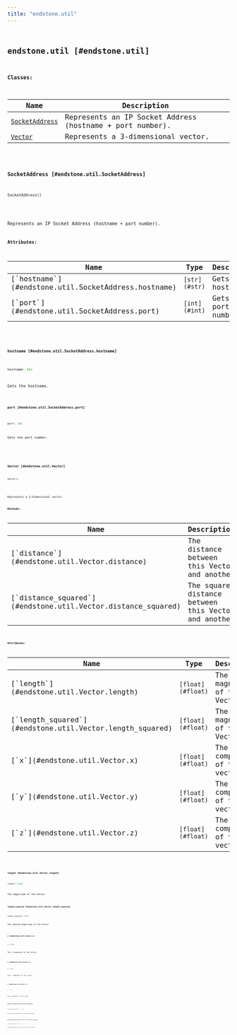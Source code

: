 ```yaml
---
title: "endstone.util"
---
```


## <code className="doc-symbol doc-symbol-module"/> endstone.util [#endstone.util]

**Classes:**

Name | Description
---- | -----------
[`SocketAddress`](#endstone.util.SocketAddress) | Represents an IP Socket Address (hostname + port number).
[`Vector`](#endstone.util.Vector) | Represents a 3-dimensional vector.

### <code className="doc-symbol doc-symbol-class"/> SocketAddress [#endstone.util.SocketAddress]

```python
SocketAddress()
```

<div className="pl-[2em] mt-[1.25em]">

Represents an IP Socket Address (hostname + port number).

**Attributes:**

<table>
<thead>
   <tr>
      <th>Name</th>
      <th>Type</th>
      <th>Description</th>
   </tr>
</thead>
<tbody>
    <tr key="hostname">
        <td>[`hostname`](#endstone.util.SocketAddress.hostname)</td>
        <td><code className="nextra-code">[str](#str)</code></td>
        <td>Gets the hostname.</td>
    </tr>
    <tr key="port">
        <td>[`port`](#endstone.util.SocketAddress.port)</td>
        <td><code className="nextra-code">[int](#int)</code></td>
        <td>Gets the port number.</td>
    </tr></tbody>
</table>

#### <code className="doc-symbol doc-symbol-attribute"/> hostname [#endstone.util.SocketAddress.hostname]

```python
hostname: str
```

Gets the hostname.

#### <code className="doc-symbol doc-symbol-attribute"/> port [#endstone.util.SocketAddress.port]

```python
port: int
```

Gets the port number.

</div>

### <code className="doc-symbol doc-symbol-class"/> Vector [#endstone.util.Vector]

```python
Vector()
```

<div className="pl-[2em] mt-[1.25em]">

Represents a 3-dimensional vector.

**Methods:**

<table>
<thead>
   <tr>
      <th>Name</th>
      <th>Description</th>
   </tr>
</thead>
<tbody>
    <tr key="1-distance">
        <td>[`distance`](#endstone.util.Vector.distance)</td>
        <td>The distance between this Vector and another</td>
    </tr>
    <tr key="2-distance_squared">
        <td>[`distance_squared`](#endstone.util.Vector.distance_squared)</td>
        <td>The squared distance between this Vector and another</td>
    </tr></tbody>
</table>

**Attributes:**

<table>
<thead>
   <tr>
      <th>Name</th>
      <th>Type</th>
      <th>Description</th>
   </tr>
</thead>
<tbody>
    <tr key="length">
        <td>[`length`](#endstone.util.Vector.length)</td>
        <td><code className="nextra-code">[float](#float)</code></td>
        <td>The magnitude of the Vector</td>
    </tr>
    <tr key="length_squared">
        <td>[`length_squared`](#endstone.util.Vector.length_squared)</td>
        <td><code className="nextra-code">[float](#float)</code></td>
        <td>The squared magnitude of the Vector</td>
    </tr>
    <tr key="x">
        <td>[`x`](#endstone.util.Vector.x)</td>
        <td><code className="nextra-code">[float](#float)</code></td>
        <td>The X component of the vector</td>
    </tr>
    <tr key="y">
        <td>[`y`](#endstone.util.Vector.y)</td>
        <td><code className="nextra-code">[float](#float)</code></td>
        <td>The Y component of the vector</td>
    </tr>
    <tr key="z">
        <td>[`z`](#endstone.util.Vector.z)</td>
        <td><code className="nextra-code">[float](#float)</code></td>
        <td>The Z component of the vector</td>
    </tr></tbody>
</table>

#### <code className="doc-symbol doc-symbol-attribute"/> length [#endstone.util.Vector.length]

```python
length: float
```

The magnitude of the Vector

#### <code className="doc-symbol doc-symbol-attribute"/> length_squared [#endstone.util.Vector.length_squared]

```python
length_squared: float
```

The squared magnitude of the Vector

#### <code className="doc-symbol doc-symbol-attribute"/> x [#endstone.util.Vector.x]

```python
x: float
```

The X component of the vector

#### <code className="doc-symbol doc-symbol-attribute"/> y [#endstone.util.Vector.y]

```python
y: float
```

The Y component of the vector

#### <code className="doc-symbol doc-symbol-attribute"/> z [#endstone.util.Vector.z]

```python
z: float
```

The Z component of the vector

#### <code className="doc-symbol doc-symbol-method"/> distance [#endstone.util.Vector.distance]

```python
distance(other:Vector) -> float
```

The distance between this Vector and another

#### <code className="doc-symbol doc-symbol-method"/> distance_squared [#endstone.util.Vector.distance_squared]

```python
distance_squared(other:Vector) -> float
```

The squared distance between this Vector and another

</div>
